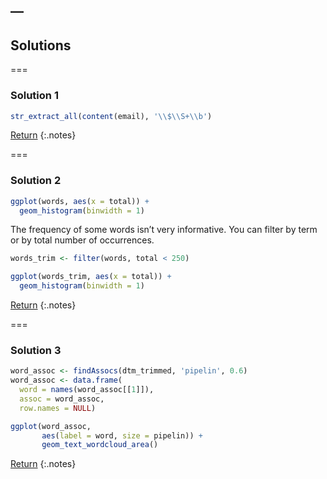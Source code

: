 ---
---

## Solutions

===

### Solution 1

```r
str_extract_all(content(email), '\\$\\S+\\b')
```

[Return](#exercise-1)
{:.notes}

===

### Solution 2

```r
ggplot(words, aes(x = total)) +
  geom_histogram(binwidth = 1)
```

The frequency of some words isn't very informative.  You can filter by term or by total number of occurrences. 

```r
words_trim <- filter(words, total < 250)

ggplot(words_trim, aes(x = total)) +
  geom_histogram(binwidth = 1)
```

[Return](#exercise-2)
{:.notes}

===

### Solution 3

```r
word_assoc <- findAssocs(dtm_trimmed, 'pipelin', 0.6)
word_assoc <- data.frame(
  word = names(word_assoc[[1]]),
  assoc = word_assoc,
  row.names = NULL)
```

```r
ggplot(word_assoc,
       aes(label = word, size = pipelin)) +
       geom_text_wordcloud_area()
```

[Return](#exercise-3)
{:.notes}